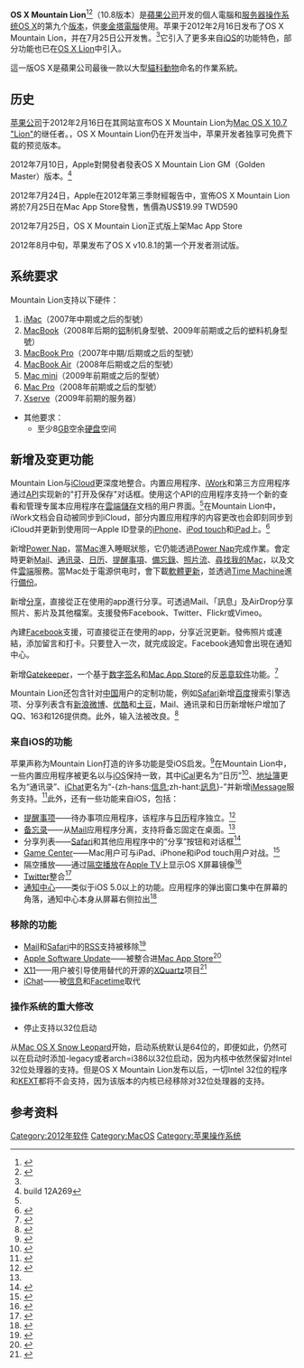 {{noteTA
|G1=IT
|1=zh-hans:应用程序;zh-hant:應用程式
|2=zh-hans:数字签名;zh-hant:數位簽章
}}
{{Infobox OS version
|name = <!--是的，Apple去掉了"Mac"-->OS X Mountain Lion<ref name="dropsmac"/>
|family = OS X
|logo = MountainLionHero.png
 |logo_size = 80px
 |screenshot = OS X MOUNTAIN LION.png
 |caption = OS X Mountain Lion on MacBook Pro8,1
 |developer = [[蘋果公司|蘋果公司]]
 |website = {{official|http://www.apple.com/macosx/mountain-lion}}
 |source_model = [[闭源|闭源]]（含[[开源|开源]]组件）
 |license = [[Apple_Public_Source_License|APSL]]及Apple [[最终用户许可协议|最终用户许可协议]]
 |kernel_type = [[混合内核|混合内核]]
 |updatemodel = [[Mac_App_Store|Mac App Store]]
 |supported_platforms = [[x86-64|x86-64]]
 |preview_version =
 |preview_url =
 |preview date =
 |first_release_date =
 |first_release_url =
 |release_version = 10.8.5,12F45
 |release_date = {{Release date and age|2013|10|03}}
 |release_url =http://www.apple.com/osx 
 |preceded_by = [[Mac_OS_X_Lion|Mac OS X v10.7 "Lion"]]
 |succeeded_by = [[Mac_OS_X_Mavericks|Mac OS X v10.9 "Mavericks"]]
 |support_status = 2015年9月之後停止支援<br>（內建的iTunes支援至2016年8月）
 |other_articles = <ul><li>[[Messages|信息]]<li>[[Gatekeeper|Gatekeeper]]<li>[[通知中心|通知中心]]<li>[[Game_Center|Game Center]]<li></ul>
 |date=2012-02
 }}
'''<!--是的，Apple去掉了"Mac"-->OS X Mountain Lion'''<ref name="PR-16-02">{{cite press release |title=Apple Releases OS X Mountain Lion Developer Preview with Over 100 New Features |publisher=[[Apple_Inc.|Apple Inc.]] |date=2012-02-16 |url=http://www.apple.com/pr/library/2012/02/16Apple-Releases-OS-X-Mountain-Lion-Developer-Preview-with-Over-100-New-Features.html |accessdate=2012-02-16 |archive-date=2012-02-16 |archive-url=https://web.archive.org/web/20120216195931/http://www.apple.com/pr/library/2012/02/16Apple-Releases-OS-X-Mountain-Lion-Developer-Preview-with-Over-100-New-Features.html |dead-url=no }}</ref><ref name="dropsmac">{{cite news|url=http://www.theverge.com/2012/2/16/2802281/apple-officially-renames-mac-os-x-to-os-x-drops-the-mac|title=Apple officially renames Mac OS X to OS X, drops the 'Mac'|last=Patel|first=Nilay|date=2012-02-16|work=The Verge|accessdate=2012-02-21|archive-date=2012-02-18|archive-url=https://web.archive.org/web/20120218184917/http://www.theverge.com/2012/2/16/2802281/apple-officially-renames-mac-os-x-to-os-x-drops-the-mac|dead-url=no}}</ref>（10.8版本）是[[蘋果公司|蘋果公司]]开发的個人電腦和[[服务器|服务器]][[操作系统|操作系统]][[OS_X|OS X]]的第九个[[軟件版本號|版本]]，供[[麥金塔電腦|麥金塔電腦]]使用。苹果于2012年2月16日发布了OS X Mountain Lion，并在7月25日公开发售。<ref name=PR-16-02/>它引入了更多来自[[iOS|iOS]]的功能特色，部分功能也已在[[Mac_OS_X_Lion|OS X Lion]]中引入。

這一版OS X是蘋果公司最後一款以大型[[貓科動物|貓科動物]]命名的作業系統。

== 历史 ==
[[苹果公司|苹果公司]]于2012年2月16日在其网站宣布OS X Mountain Lion为[[Mac_OS_X_Lion|Mac OS X 10.7 "Lion"]]的继任者。{{As of|2012|2|24}}，OS X Mountain Lion仍在开发当中，苹果开发者独享可免费下载的预览版本。

2012年7月10日，Apple對開發者發表OS X Mountain Lion GM（Golden Master）版本。<ref>build 12A269</ref>

2012年7月24日，Apple在2012年第三季財經報告中，宣佈OS X Mountain Lion將於7月25日在Mac App Store發售，售價為US$19.99 TWD590

2012年7月25日，OS X Mountain Lion正式版上架Mac App Store

2012年8月中旬，苹果发布了OS X v10.8.1的第一个开发者测试版。

== 系统要求 ==
Mountain Lion支持以下硬件：
#[[iMac|iMac]]（2007年中期或之后的型號）
#[[MacBook|MacBook]]（2008年后期的[[铝|铝]]制机身型號、2009年前期或之后的塑料机身型號）
#[[MacBook_Pro|MacBook Pro]]（2007年中期/后期或之后的型號）
#[[MacBook_Air|MacBook Air]]（2008年后期或之后的型號）
#[[Mac_mini|Mac mini]]（2009年前期或之后的型號）
#[[Mac_Pro|Mac Pro]]（2008年前期或之后的型號）
#[[Xserve|Xserve]]（2009年前期的服务器）
*其他要求：
**至少8[[GB|GB]]空余[[硬盘|硬盘]]空间

== 新增及变更功能 ==
Mountain Lion与[[iCloud|iCloud]]更深度地整合。内置应用程序、[[iWork|iWork]]和第三方应用程序通过[[API|API]]实现新的"打开及保存"对话框。使用这个API的应用程序支持一个新的查看和管理专属本应用程序在[[雲端儲存|雲端儲存]]文档的用户界面。<ref name=DF-16-02/>在Mountain Lion中，iWork文档会自动被同步到iCloud，部分内置应用程序的内容更改也会即刻同步到iCloud并更新到使用同一Apple ID登录的[[iPhone|iPhone]]、[[iPod_touch|iPod touch]]和[[iPad|iPad]]上。<ref>{{cite web|url=http://www.apple.com.cn/macosx/mountain-lion/features.html#icloud|title=Apple - OS X Mountain Lion -  由iPad所启发，为Mac而打造。|work=Apple.com.cn|publisher=[[Apple_Inc.|Apple Inc.]]|accessdate=2012-02-29|deadurl=yes|archiveurl=https://web.archive.org/web/20120301070050/http://www.apple.com.cn/macosx/mountain-lion/features.html#icloud|archivedate=2012-03-01}}</ref>

新增[[Power_Nap|Power Nap]]，當[[Mac|Mac]]進入睡眠狀態，它仍能透過[[Power_Nap|Power Nap]]完成作業。會定時更新[[Mail|Mail]]、[[通讯录|通讯录]]、[[日历|日历]]、[[提醒事項|提醒事項]]、[[備忘錄|備忘錄]]、[[照片流|照片流]]、[[尋找我的Mac|尋找我的Mac]]，以及文件[[雲端|雲端]]服務。當Mac处于電源供电时，會下載[[軟體更新|軟體更新]]，並透過[[時光機_(macOS)|Time Machine]]進行[[備份|備份]]。

新增[[分享|分享]]，直接從正在使用的app進行分享。可透過Mail、「訊息」及AirDrop分享照片、影片及其他檔案。支援發佈Facebook、Twitter、Flickr或Vimeo。

內建[[Facebook|Facebook]]支援，可直接從正在使用的app，分享近況更新。發佈照片或連結，添加留言和打卡。只要登入一次，就完成設定。Facebook通知會出現在通知中心。

新增[[Gatekeeper|Gatekeeper]]，一个基于[[数字签名|数字签名]]和[[Mac_App_Store|Mac App Store]]的反[[恶意软件|恶意软件]]功能。<ref>{{cite news|url=http://techcrunch.com/2012/02/16/os-x-mountain-lion/|title=Surprise! OS X Mountain Lion Roars Into Existence (For Developers Today, Everyone This Summer)|last=Sieger|first=MG|date=2012-02-16|work=[[TechCrunch|TechCrunch]]|accessdate=2012-02-16|archive-date=2012-02-16|archive-url=https://web.archive.org/web/20120216214437/http://techcrunch.com/2012/02/16/os-x-mountain-lion/|dead-url=no}}</ref>

Mountain Lion还包含针对[[中华人民共和国|中国]]用户的定制功能，例如[[Safari|Safari]]新增[[百度|百度]]搜索引擎选项、分享列表含有[[新浪微博|新浪微博]]、[[优酷|优酷]]和[[土豆网|土豆]]，Mail、通讯录和日历新增帐户增加了QQ、163和126提供商。此外，输入法被改良。<ref name="#1">{{cite web|url=http://www.apple.com.cn/macosx/mountain-lion/features.html#notes|title=Apple - OS X Mountain Lion -  由iPad所启发，为Mac而打造。|work=Apple.com.cn|publisher=[[Apple_Inc.|Apple Inc.]]|accessdate=2012-02-29|deadurl=yes|archiveurl=https://web.archive.org/web/20120301070050/http://www.apple.com.cn/macosx/mountain-lion/features.html#notes|archivedate=2012-03-01}}</ref>

=== 来自iOS的功能 ===
苹果声称为Mountain Lion打造的许多功能是受iOS启发。<ref>{{cite web|url=http://www.apple.com.cn/macosx/mountain-lion/features.html|title=Apple - OS X Mountain Lion -  由iPad所启发，为Mac而打造。|work=Apple.com.cn|publisher=[[Apple_Inc.|Apple Inc.]]|accessdate=2012-02-29|deadurl=yes|archiveurl=https://web.archive.org/web/20120301070050/http://www.apple.com.cn/macosx/mountain-lion/features.html|archivedate=2012-03-01}}</ref>在Mountain Lion中，一些内置应用程序被更名以与[[iOS|iOS]]保持一致，其中[[iCal|iCal]]更名为“日历”<ref name=DF-16-02>{{cite web|last=Gruber|first=John|title=Mountain Lion|url=http://daringfireball.net/2012/02/mountain_lion|work=Daring Fireball|accessdate=2012-02-16|archive-date=2013-07-22|archive-url=https://www.webcitation.org/6IJQJFNY5?url=http://daringfireball.net/2012/02/mountain_lion|dead-url=no}}</ref>、[[Address_Book_(application)|地址簿]]更名为“通讯录”、[[iChat|iChat]]更名为“-{zh-hans:[[Messages|信息]];zh-hant:[[Messages|訊息]]}-”并新增[[iMessage|iMessage]]服务支持。<ref name="messages">{{cite web|url=http://www.apple.com.cn/macosx/mountain-lion/features.html#messages|title=Apple - OS X Mountain Lion -  由iPad所启发，为Mac而打造。|work=Apple.com.cn|publisher=[[Apple_Inc.|Apple Inc.]]|accessdate=2012-02-29|deadurl=yes|archiveurl=https://web.archive.org/web/20120301070050/http://www.apple.com.cn/macosx/mountain-lion/features.html#messages|archivedate=2012-03-01}}</ref>此外，还有一些功能来自iOS，包括：
*[[提醒事项|提醒事项]]——待办事项应用程序，该程序与[[iCal|日历]]程序独立。<ref>{{cite news|url=http://www.macworld.com/article/165436/2012/02/mountain_lion_hands_on_with_contacts_and_calendar.html|title=Mountain Lion: Hands on with Contacts and Calendar|first1=Serenity|last1=Caldwell|first2=Dan|last2=Frakes|date=2012-02-16|work=[[Macworld|Macworld]]|accessdate=2012-02-17|archive-date=2012-02-19|archive-url=https://web.archive.org/web/20120219004608/http://www.macworld.com/article/165436/2012/02/mountain_lion_hands_on_with_contacts_and_calendar.html|dead-url=no}}</ref>
*[[备忘录|备忘录]]——从[[Mail_(Mac_OS_X)|Mail]]应用程序分离，支持将备忘固定在桌面。<ref name="#1"/>
* 分享列表——[[Safari|Safari]]和其他应用程序中的“分享”按钮和对话框<ref>{{cite web|url=http://www.apple.com.cn/macosx/mountain-lion/features.html#sharesheet|title=Apple - OS X Mountain Lion -  由iPad所启发，为Mac而打造。|work=Apple.com.cn|publisher=[[Apple_Inc.|Apple Inc.]]|accessdate=2012-02-29|deadurl=yes|archiveurl=https://web.archive.org/web/20120301070050/http://www.apple.com.cn/macosx/mountain-lion/features.html#sharesheet|archivedate=2012-03-01}}</ref>
* [[Game_Center|Game Center]]——Mac用户可与iPad、iPhone和iPod touch用户对战。<ref>{{cite web|url=http://www.apple.com.cn/macosx/mountain-lion/features.html#gamecenter|title=Apple - OS X Mountain Lion -  由iPad所启发，为Mac而打造。|work=Apple.com.cn|publisher=[[Apple_Inc.|Apple Inc.]]|accessdate=2012-02-29|deadurl=yes|archiveurl=https://web.archive.org/web/20120301070050/http://www.apple.com.cn/macosx/mountain-lion/features.html#gamecenter|archivedate=2012-03-01}}</ref>
* 隔空播放——通过[[隔空播放|隔空播放]]在[[Apple_TV|Apple TV]]上显示OS X屏幕镜像<ref>{{cite web|url=http://www.apple.com.cn/macosx/mountain-lion/features.html#airplay|title=Apple - OS X Mountain Lion -  由iPad所启发，为Mac而打造。|work=Apple.com.cn|publisher=[[Apple_Inc.|Apple Inc.]]|accessdate=2012-02-29|deadurl=yes|archiveurl=https://web.archive.org/web/20120301070050/http://www.apple.com.cn/macosx/mountain-lion/features.html#airplay|archivedate=2012-03-01}}</ref>
* [[Twitter|Twitter]]整合<ref>{{cite web|url=http://www.apple.com/tw/macosx/mountain-lion/features.html#twitter|title=Apple - OS X Mountain Lion - 由iPad啓發，為Mac而打造。|work=Apple.com|publisher=[[Apple_Inc.|Apple Inc.]]|accessdate=2012-02-29|archive-date=2012-02-27|archive-url=https://web.archive.org/web/20120227061552/http://www.apple.com/tw/macosx/mountain-lion/features.html#twitter|dead-url=no}}</ref>
*[[通知中心|通知中心]]——类似于iOS 5.0以上的功能。应用程序的弹出窗口集中在屏幕的角落，通知中心本身从屏幕右侧拉出<ref>{{cite web|url=http://www.apple.com.cn/macosx/mountain-lion/features.html#notifications|title=Apple - OS X Mountain Lion -  由iPad所启发，为Mac而打造。|work=Apple.com.cn|publisher=[[Apple_Inc.|Apple Inc.]]|accessdate=2012-02-29|deadurl=yes|archiveurl=https://web.archive.org/web/20120301070050/http://www.apple.com.cn/macosx/mountain-lion/features.html#notifications|archivedate=2012-03-01}}</ref>

=== 移除的功能 ===
*[[Mail_(Mac_OS_X)|Mail]]和[[Safari|Safari]]中的[[RSS|RSS]]支持被移除<ref name="RSS">{{cite web | url=http://www.macworld.com/article/165465/2012/02/mountain_lion_hands_on_with_mail.html | title=Mountain Lion: Hands on with Mail | publisher=Macworld | date=February 19, 2012 | accessdate=February 23, 2012 | author=Frakes, Dan | archive-date=2013-07-22 | archive-url=https://www.webcitation.org/6IJQK3wp2?url=http://www.macworld.com/article/1165465/mountain_lion_hands_on_with_mail.html | dead-url=no }}</ref>
*[[Apple_Software_Update|Apple Software Update]]——被整合进[[Mac_App_Store|Mac App Store]]<ref name="softupdate">{{cite web | url=http://www.macrumors.com/2012/02/16/software-update-to-move-inside-mac-app-store-in-os-x-mountain-lion/ | title=Software Update to Move Inside Mac App Store in OS X Mountain Lion | publisher=MacRumors | date=February 16, 2012 | accessdate=February 23, 2012 | author=Slivka, Eric | archive-date=2013-07-22 | archive-url=https://www.webcitation.org/6IJQLKN2a?url=http://www.macrumors.com/2012/02/16/software-update-to-move-inside-mac-app-store-in-os-x-mountain-lion/ | dead-url=no }}</ref>
*[[X11|X11]]——用户被引导使用替代的开源的[[XQuartz|XQuartz]]项目<ref name="X11">{{cite web | url=http://www.macrumors.com/2012/02/17/apple-removes-x11-in-os-x-mountain-lion-shifts-support-to-open-source-xquartz/ | title=Apple Removes X11 in OS X Mountain Lion, Shifts Support to Open Source XQuartz | publisher=MacRumors | date=February 17, 2012 | accessdate=February 23, 2012 | author=Slivka, Eric | archive-date=2012-02-22 | archive-url=https://web.archive.org/web/20120222214936/http://www.macrumors.com/2012/02/17/apple-removes-x11-in-os-x-mountain-lion-shifts-support-to-open-source-xquartz/ | dead-url=no }}</ref>
*[[iChat|iChat]]——被[[訊息_(應用程式)|信息]]和[[Facetime|Facetime]]取代

=== 操作系统的重大修改 ===
*停止支持以32位启动
从[[Mac_OS_X_Snow_Leopard|Mac OS X Snow Leopard]]开始，启动系统默认是64位的，即便如此，仍然可以在启动时添加-legacy或者arch=i386以32位启动，因为内核中依然保留对Intel 32位处理器的支持。但是OS X Mountain Lion发布以后，一切Intel 32位的程序和[[KEXT|KEXT]]都将不会支持，因为该版本的内核已经移除对32位处理器的支持。

== 参考资料 ==
{{reflist|2}}

{{Mac OS X}}
{{由蘋果公司開發的作業系統}}

[[Category:2012年软件|Category:2012年软件]]
[[Category:MacOS|Category:MacOS]]
[[Category:苹果操作系统|Category:苹果操作系统]]